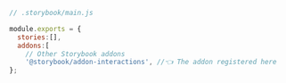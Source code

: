 ```js
// .storybook/main.js

module.exports = {
  stories:[],
  addons:[
    // Other Storybook addons
    '@storybook/addon-interactions', //👈 The addon registered here
};
```